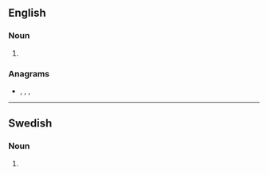 ==English==

===Noun===
{{head|en|noun plural form}}

# {{plural of|aborter|lang=en}}

===Anagrams===
* {{l|en|arborets}}, {{l|en|bar-resto}}, {{l|en|bar/resto}}, {{l|en|taborers}}

----

==Swedish==

===Noun===
{{head|sv|noun form}}

# {{sv-noun-form-indef-gen-pl|abort}}